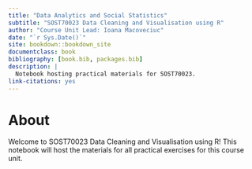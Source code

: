 ```yaml
--- 
title: "Data Analytics and Social Statistics"
subtitle: "SOST70023 Data Cleaning and Visualisation using R"
author: "Course Unit Lead: Ioana Macoveciuc"
date: "`r Sys.Date()`"
site: bookdown::bookdown_site
documentclass: book
bibliography: [book.bib, packages.bib]
description: |
  Notebook hosting practical materials for SOST70023.
link-citations: yes
---
```


# About {-}

Welcome to SOST70023 Data Cleaning and Visualisation using R! This notebook will host the materials for all practical exercises for this course unit. 
